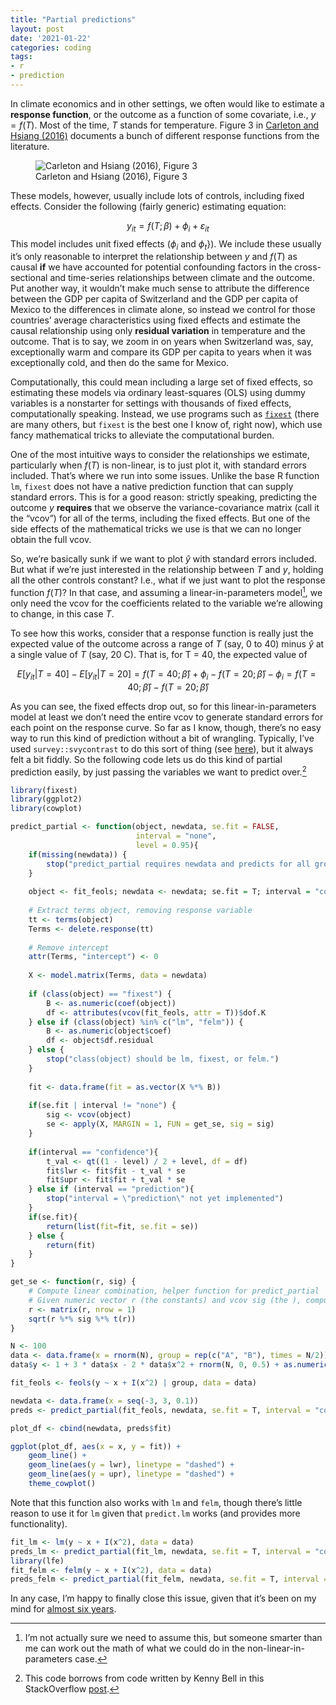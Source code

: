 ```yaml
---
title: "Partial predictions"
layout: post
date: '2021-01-22'
categories: coding
tags:
- r
- prediction
---
```


In climate economics and in other settings, we often would like to estimate a **response function**, or the outcome as a function of some covariate, i.e., $y = f(T)$. Most of the time, $T$ stands for temperature. Figure 3 in [Carleton and Hsiang (2016)](https://science.sciencemag.org/content/353/6304/aad9837) documents a bunch of different response functions from the literature.

![Carleton and Hsiang (2016), Figure 3](carleton-hsiang-fig3.png)

These models, however, usually include lots of controls, including fixed effects. Consider the following (fairly generic) estimating equation:

$$y_{it} = f(T; \beta) + \phi_i + \varepsilon_{it}$$
This model includes unit fixed effects ($\phi_i$ and $\phi_t$}). We include these usually it's only reasonable to interpret the relationship between $y$ and $f(T)$ as causal **if** we have accounted for potential confounding factors in the cross-sectional and time-series relationships between climate and the outcome. Put another way, it wouldn't make much sense to attribute the difference between the GDP per capita of Switzerland and the GDP per capita of Mexico to the differences in climate alone, so instead we control for those countries' average characteristics using fixed effects and estimate the causal relationship using only **residual variation** in temperature and the outcome. That is to say, we zoom in on years when Switzerland was, say, exceptionally warm and compare its GDP per capita to years when it was exceptionally cold, and then do the same for Mexico.

Computationally, this could mean including a large set of fixed effects, so estimating these models via ordinary least-squares (OLS) using dummy variables is a nonstarter for settings with thousands of fixed effects, computationally speaking. Instead, we use programs such as [`fixest`](https://lrberge.github.io/fixest/) (there are many others, but `fixest` is the best one I know of, right now), which use fancy mathematical tricks to alleviate the computational burden. 

One of the most intuitive ways to consider the relationships we estimate, particularly when $f(T)$ is non-linear, is to just plot it, with standard errors included. That's where we run into some issues. Unlike the base R function `lm`, `fixest` does not have a native prediction function that can supply standard errors. This is for a good reason: strictly speaking, predicting the outcome $y$ **requires** that we observe the variance-covariance matrix (call it the "vcov") for all of the terms, including the fixed effects. But one of the side effects of the mathematical tricks we use is that we can no longer obtain the full vcov. 

So, we're basically sunk if we want to plot $\hat{y}$ with standard errors included. But what if we're just interested in the relationship between $T$ and $y$, holding all the other controls constant? I.e., what if we just want to plot the response function $f(T)$? In that case, and assuming a linear-in-parameters model^[I'm not actually sure we need to assume this, but someone smarter than me can work out the math of what we could do in the non-linear-in-parameters case.], we only need the vcov for the coefficients related to the variable we're allowing to change, in this case $T$. 

To see how this works, consider that a response function is really just the expected value of the outcome across a range of $T$ (say, 0 to 40) minus $\hat{y}$ at a single value of $T$ (say, 20 C). That is, for T = 40, the expected value of 

$$E[y_{it}|T=40] - E[y_{it}|T = 20] = f(T=40; \hat{\beta}) + \phi_i - f(T=20; \hat{\beta}) - \phi_i = f(T=40; \hat{\beta}) - f(T=20; \hat{\beta})$$

As you can see, the fixed effects drop out, so for this linear-in-parameters model at least we don't need the entire vcov to generate standard errors for each point on the response curve. So far as I know, though, there's no easy way to run this kind of prediction without a bit of wrangling. Typically, I've used `survey::svycontrast` to do this sort of thing (see [here](https://www.patrickbaylis.com/blog/2018-04-12-svycontrasts/)), but it always felt a bit fiddly. So the following code lets us do this kind of partial prediction easily, by just passing the variables we want to predict over.^[This code borrows from code written by Kenny Bell in this StackOverflow [post](https://stackoverflow.com/questions/30491545/predict-method-for-felm-from-lfe-package).]

```r
library(fixest)
library(ggplot2)
library(cowplot)

predict_partial <- function(object, newdata, se.fit = FALSE,
                            interval = "none",
                            level = 0.95){
    if(missing(newdata)) {
        stop("predict_partial requires newdata and predicts for all group effects = 0.")
    }
    
    object <- fit_feols; newdata <- newdata; se.fit = T; interval = "confidence"; level = 0.95
    
    # Extract terms object, removing response variable 
    tt <- terms(object)
    Terms <- delete.response(tt)
    
    # Remove intercept
    attr(Terms, "intercept") <- 0
    
    X <- model.matrix(Terms, data = newdata)
    
    if (class(object) == "fixest") {
        B <- as.numeric(coef(object))
        df <- attributes(vcov(fit_feols, attr = T))$dof.K
    } else if (class(object) %in% c("lm", "felm")) { 
        B <- as.numeric(object$coef)
        df <- object$df.residual
    } else {
        stop("class(object) should be lm, fixest, or felm.")
    }
    
    fit <- data.frame(fit = as.vector(X %*% B))
    
    if(se.fit | interval != "none") {
        sig <- vcov(object)
        se <- apply(X, MARGIN = 1, FUN = get_se, sig = sig)
    }
    
    if(interval == "confidence"){
        t_val <- qt((1 - level) / 2 + level, df = df)
        fit$lwr <- fit$fit - t_val * se
        fit$upr <- fit$fit + t_val * se
    } else if (interval == "prediction"){
        stop("interval = \"prediction\" not yet implemented")
    }
    if(se.fit){
        return(list(fit=fit, se.fit = se))
    } else {
        return(fit)
    }
}

get_se <- function(r, sig) {
    # Compute linear combination, helper function for predict_partial
    # Given numeric vector r (the constants) and vcov sig (the ), compute SE 
    r <- matrix(r, nrow = 1)
    sqrt(r %*% sig %*% t(r))
}

N <- 100
data <- data.frame(x = rnorm(N), group = rep(c("A", "B"), times = N/2))
data$y <- 1 + 3 * data$x - 2 * data$x^2 + rnorm(N, 0, 0.5) + as.numeric(data$group == "A") * 3

fit_feols <- feols(y ~ x + I(x^2) | group, data = data)

newdata <- data.frame(x = seq(-3, 3, 0.1))
preds <- predict_partial(fit_feols, newdata, se.fit = T, interval = "confidence")

plot_df <- cbind(newdata, preds$fit)

ggplot(plot_df, aes(x = x, y = fit)) + 
    geom_line() +
    geom_line(aes(y = lwr), linetype = "dashed") + 
    geom_line(aes(y = upr), linetype = "dashed") + 
    theme_cowplot()
```

Note that this function also works with `lm` and `felm`, though there's little reason to use it for `lm` given that `predict.lm` works (and provides more functionality).

```r
fit_lm <- lm(y ~ x + I(x^2), data = data)
preds_lm <- predict_partial(fit_lm, newdata, se.fit = T, interval = "confidence")
library(lfe)
fit_felm <- felm(y ~ x + I(x^2), data = data)
preds_felm <- predict_partial(fit_felm, newdata, se.fit = T, interval = "confidence")
```

In any case, I'm happy to finally close this issue, given that it's been on my mind for [almost six years](https://stackoverflow.com/questions/30491545/predict-method-for-felm-from-lfe-package).